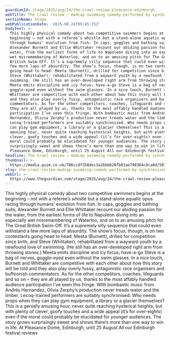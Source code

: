 ```yaml
---
guardianId: stage/2025/aug/24/the-crawl-review-pleasance-edinburgh
webTitle: The Crawl review – madcap swimming comedy performed by synchronised duo
sectionName: Stage
webPublicationDate: '2025-08-24T09:45:25Z'
bodyText: >-
  This highly physical comedy about two competitive swimmers begins at the
  beginning – not with a referee’s whistle but a stand-alone aquatic opus racing
  through humans’ evolution from fish. In caps, goggles and bathing suits,
  Alexander Burnett and Ellie Whittaker recount our abiding passion for the
  water, from the earliest forms of life to Napoleon diving into an especially
  wet misremembering of Waterloo, and on to an amusing pitch for The Great
  British Swim-Off. It’s a supremely silly sequence that could even withstand a
  few more laps of absurdity. The show’s focus, though, is on two contestants
  going head to head: Meeta (Burnett), drilled for competition since birth, and
  Steve (Whittaker), rehabilitated from a wayward youth by a newfound love of
  swimming. (He still has an over-developed right arm from throwing stones.)
  Meeta emits discipline and icy focus; have-a-go Steve is a bag of nerves,
  goggle-eyed even without the swim glasses. In a nice touch, Burnett and
  Whittaker are competitive with each other about how this story will be told
  and they also play overly fussy, antagonistic race organisers and buffoonish
  commentators. As for the other competitors, coaches, lifeguards and so on –
  they are all played by us, thanks to the most affably handled audience
  participation I’ve seen this fringe. With bombastic music from Andrés
  Hernandez, Olivia Zerphy’s production never treads water and the limber,
  Lecoq-trained performers are suitably synchronised. Who needs props when they
  can play gym equipment, a library or a glacier themselves? This is a genially
  amusing hour, never quite reaching hysterical heights, but with plenty of
  clever, goofy touches and a wide appeal (it’s for over-eights) even if the
  moral could probably be elucidated for younger audiences. The story grows
  surprisingly sweet and shows there’s more than one way to win in life. At
  Pleasance Dome, Edinburgh, until 25 August All our Edinburgh festival reviews
headline: The Crawl review – madcap swimming comedy performed by synchronised duo
thumbnail: >-
  https://media.guim.co.uk/706ccdf358dec3a26bb628fb01ae798364c9ca0d/507_0_2840_2272/500.jpg
slug: the-crawl-review-madcap-swimming-comedy-performed-by-synchronised-duo
webUrl: >-
  https://www.theguardian.com/stage/2025/aug/24/the-crawl-review-pleasance-edinburgh
---
```

This highly physical comedy about two competitive swimmers begins at the beginning – not with a referee’s whistle but a stand-alone aquatic opus racing through humans’ evolution from fish. In caps, goggles and bathing suits, Alexander Burnett and Ellie Whittaker recount our abiding passion for the water, from the earliest forms of life to Napoleon diving into an especially wet misremembering of Waterloo, and on to an amusing pitch for The Great British Swim-Off. It’s a supremely silly sequence that could even withstand a few more laps of absurdity. The show’s focus, though, is on two contestants going head to head: Meeta (Burnett), drilled for competition since birth, and Steve (Whittaker), rehabilitated from a wayward youth by a newfound love of swimming. (He still has an over-developed right arm from throwing stones.) Meeta emits discipline and icy focus; have-a-go Steve is a bag of nerves, goggle-eyed even without the swim glasses. In a nice touch, Burnett and Whittaker are competitive with each other about how this story will be told and they also play overly fussy, antagonistic race organisers and buffoonish commentators. As for the other competitors, coaches, lifeguards and so on – they are all played by us, thanks to the most affably handled audience participation I’ve seen this fringe. With bombastic music from Andrés Hernandez, Olivia Zerphy’s production never treads water and the limber, Lecoq-trained performers are suitably synchronised. Who needs props when they can play gym equipment, a library or a glacier themselves? This is a genially amusing hour, never quite reaching hysterical heights, but with plenty of clever, goofy touches and a wide appeal (it’s for over-eights) even if the moral could probably be elucidated for younger audiences. The story grows surprisingly sweet and shows there’s more than one way to win in life. At Pleasance Dome, Edinburgh, until 25 August All our Edinburgh festival reviews
